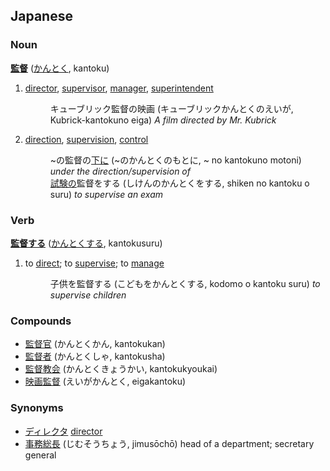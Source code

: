==Japanese==
===Noun===
'''[[監]][[督]]''' ([[かんとく]], kantoku)

# [[director]], [[supervisor]], [[manager]], [[superintendent]]
#: キューブリック監督の映画 (キューブリックかんとくのえいが, Kubrick-kantokuno eiga) ''A film directed by Mr. Kubrick''
# [[direction]], [[supervision]], [[control]]
#: ~の監督の[[下]]に (~のかんとくのもとに, ~ no kantokuno motoni) ''under the direction/supervision of''
#: [[試験]]の監督をする (しけんのかんとくをする, shiken no kantoku o suru) ''to supervise an exam''

===Verb===
'''[[監督する]]''' ([[かんとくする]], kantokusuru)

# to [[direct]]; to [[supervise]]; to [[manage]]
#: 子供を監督する (こどもをかんとくする, kodomo o kantoku suru) ''to supervise children''

===Compounds===
* [[監督官]] (かんとくかん, kantokukan)
* [[監督者]] (かんとくしゃ, kantokusha)
* [[監督教会]] (かんとくきょうかい, kantokukyoukai)
* [[映画監督]] (えいがかんとく, eigakantoku)

===Synonyms===
*[[ディレクタ]] [[director]]
*[[事務総長]] (じむそうちょう, jimusōchō) head of a department; secretary general